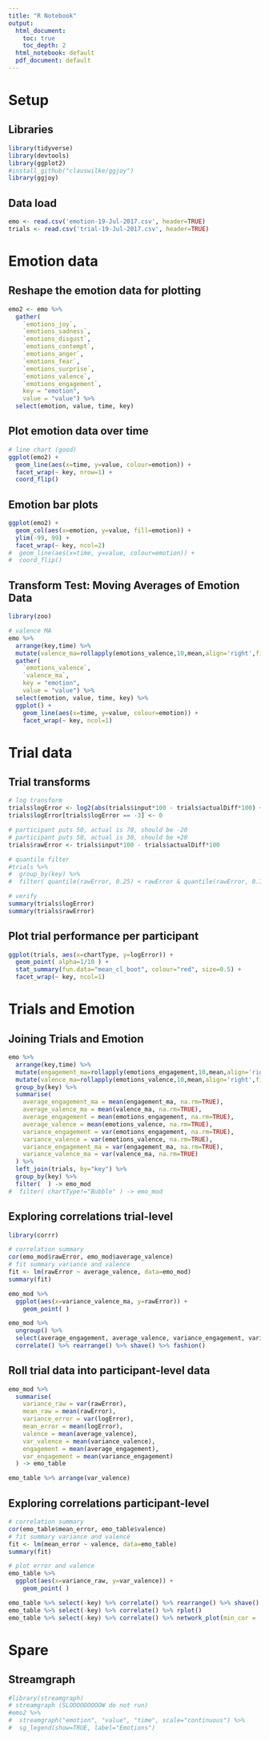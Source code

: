 ```yaml
---
title: "R Notebook"
output:
  html_document:
    toc: true
    toc_depth: 2
  html_notebook: default
  pdf_document: default
---
```


# Setup
## Libraries 

```r
library(tidyverse)
library(devtools)
library(ggplot2)
#install_github("clauswilke/ggjoy")
library(ggjoy)
```


## Data load

```r
emo <- read.csv('emotion-19-Jul-2017.csv', header=TRUE)
trials <- read.csv('trial-19-Jul-2017.csv', header=TRUE)
```

# Emotion data
## Reshape the emotion data for plotting

```r
emo2 <- emo %>%  
  gather(
    `emotions_joy`, 
    `emotions_sadness`, 
    `emotions_disgust`, 
    `emotions_contempt`, 
    `emotions_anger`, 
    `emotions_fear`, 
    `emotions_surprise`, 
    `emotions_valence`, 
    `emotions_engagement`, 
    key = "emotion", 
    value = "value") %>%
  select(emotion, value, time, key)
```

## Plot emotion data over time
```r
# line chart (good)
ggplot(emo2) +
  geom_line(aes(x=time, y=value, colour=emotion)) +
  facet_wrap(~ key, nrow=1) +
  coord_flip()
```

## Emotion bar plots
```r

ggplot(emo2) +
  geom_col(aes(x=emotion, y=value, fill=emotion)) +
  ylim(-99, 99) +
  facet_wrap(~ key, ncol=2)
#  geom_line(aes(x=time, y=value, colour=emotion)) +
#  coord_flip()


```

## Transform Test: Moving Averages of Emotion Data
```r
library(zoo)

# valence MA
emo %>% 
  arrange(key,time) %>%
  mutate(valence_ma=rollapply(emotions_valence,10,mean,align='right',fill=NA)) %>% 
  gather(
    `emotions_valence`, 
    `valence_ma`, 
    key = "emotion", 
    value = "value") %>%
  select(emotion, value, time, key) %>% 
  ggplot() + 
    geom_line(aes(x=time, y=value, colour=emotion)) +
    facet_wrap(~ key, ncol=1)

```

# Trial data
## Trial transforms

```r
# log transform
trials$logError <- log2(abs(trials$input*100 - trials$actualDiff*100) + 1/8)
trials$logError[trials$logError == -3] <- 0

# participant puts 50, actual is 70, should be -20
# participant puts 50, actual is 30, should be +20
trials$rawError <- trials$input*100 - trials$actualDiff*100 

# quantile filter
#trials %>% 
#  group_by(key) %>% 
#  filter( quantile(rawError, 0.25) < rawError & quantile(rawError, 0.75) > rawError )

# verify
summary(trials$logError)
summary(trials$rawError)

```

## Plot trial performance per participant
```r
ggplot(trials, aes(x=chartType, y=logError)) +
  geom_point( alpha=1/10 ) +
  stat_summary(fun.data="mean_cl_boot", colour="red", size=0.5) + 
  facet_wrap(~ key, ncol=1)
```



# Trials and Emotion
## Joining Trials and Emotion

```r

emo %>% 
  arrange(key,time) %>%
  mutate(engagement_ma=rollapply(emotions_engagement,10,mean,align='right',fill=NA)) %>% 
  mutate(valence_ma=rollapply(emotions_valence,10,mean,align='right',fill=NA)) %>% 
  group_by(key) %>% 
  summarise(
    average_engagement_ma = mean(engagement_ma, na.rm=TRUE),
    average_valence_ma = mean(valence_ma, na.rm=TRUE),
    average_engagement = mean(emotions_engagement, na.rm=TRUE),
    average_valence = mean(emotions_valence, na.rm=TRUE),
    variance_engagement = var(emotions_engagement, na.rm=TRUE),
    variance_valence = var(emotions_valence, na.rm=TRUE),
    variance_engagement_ma = var(engagement_ma, na.rm=TRUE),
    variance_valence_ma = var(valence_ma, na.rm=TRUE)
  ) %>% 
  left_join(trials, by="key") %>% 
  group_by(key) %>% 
  filter(  ) -> emo_mod 
#  filter( chartType!="Bubble" ) -> emo_mod 

```

## Exploring correlations trial-level
```r
library(corrr)

# correlation summary
cor(emo_mod$rawError, emo_mod$average_valence)
# fit summary variance and valence
fit <- lm(rawError ~ average_valence, data=emo_mod)
summary(fit)

emo_mod %>% 
  ggplot(aes(x=variance_valence_ma, y=rawError)) + 
    geom_point( )

emo_mod %>% 
  ungroup() %>% 
  select(average_engagement, average_valence, variance_engagement, variance_valence, logError, rawError) %>% 
  correlate() %>% rearrange() %>% shave() %>% fashion()
```

## Roll trial data into participant-level data
```r
emo_mod %>% 
  summarise(
    variance_raw = var(rawError),
    mean_raw = mean(rawError),
    variance_error = var(logError),
    mean_error = mean(logError),
    valence = mean(average_valence),
    var_valence = mean(variance_valence),
    engagement = mean(average_engagement),
    var_engagement = mean(variance_engagement)
  ) -> emo_table

emo_table %>% arrange(var_valence)
```

## Exploring correlations participant-level
```r

# correlation summary
cor(emo_table$mean_error, emo_table$valence)
# fit summary variance and valence
fit <- lm(mean_error ~ valence, data=emo_table)
summary(fit)

# plot error and valence
emo_table %>% 
  ggplot(aes(x=variance_raw, y=var_valence)) + 
    geom_point( )

emo_table %>% select(-key) %>% correlate() %>% rearrange() %>% shave() %>% fashion()
emo_table %>% select(-key) %>% correlate() %>% rplot()
emo_table %>% select(-key) %>% correlate() %>% network_plot(min_cor = .5)
```

# Spare
## Streamgraph
```r
#library(streamgraph)
# streamgraph (SLOOOOOOOOOW do not run)
#emo2 %>%
#  streamgraph("emotion", "value", "time", scale="continuous") %>%
#  sg_legend(show=TRUE, label="Emotions")
```
